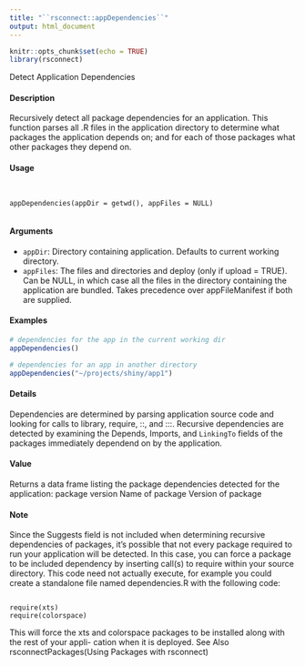 ```yaml
---
title: "``rsconnect::appDependencies``"
output: html_document
---
```


```r
knitr::opts_chunk$set(echo = TRUE)
library(rsconnect)
```
Detect Application Dependencies

#### Description

Recursively detect all package dependencies for an application. This function parses all .R files in the application directory to determine what packages the application depends on; and for each of those packages what other packages they depend on.

#### Usage
<pre><code>

appDependencies(appDir = getwd(), appFiles = NULL)

</code></pre>
#### Arguments

* ``appDir``: Directory containing application. Defaults to current working directory.
* ``appFiles``:  The files and directories and deploy (only if upload = TRUE). Can be NULL, in which case all the files in the directory containing the application are bundled. Takes precedence over appFileManifest if both are supplied.




#### Examples
```r

# dependencies for the app in the current working dir
appDependencies()

# dependencies for an app in another directory
appDependencies("~/projects/shiny/app1")

```

#### Details
Dependencies are determined by parsing application source code and looking for calls to library,
require, ::, and :::.
Recursive dependencies are detected by examining the Depends, Imports, and ``LinkingTo`` fields of the packages immediately dependend on by the application.

#### Value
Returns a data frame listing the package dependencies detected for the application:
package
version
Name of package
Version of package

#### Note
Since the Suggests field is not included when determining recursive dependencies of packages, it’s possible that not every package required to run your application will be detected.
In this case, you can force a package to be included dependency by inserting call(s) to require within your source directory. This code need not actually execute, for example you could create a standalone file named dependencies.R with the following code:

<pre><code>
require(xts)
require(colorspace)
</code></pre>
This will force the xts and colorspace packages to be installed along with the rest of your appli-
cation when it is deployed.
See Also
rsconnectPackages(Using Packages with rsconnect)

